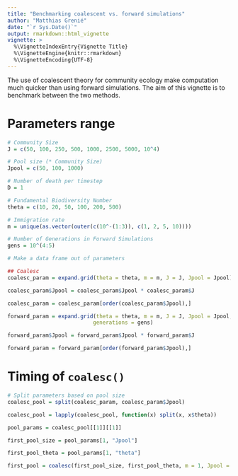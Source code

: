 ```yaml
---
title: "Benchmarking coalescent vs. forward simulations"
author: "Matthias Grenié"
date: "`r Sys.Date()`"
output: rmarkdown::html_vignette
vignette: >
  %\VignetteIndexEntry{Vignette Title}
  %\VignetteEngine{knitr::rmarkdown}
  %\VignetteEncoding{UTF-8}
---
```


The use of coalescent theory for community ecology make computation much quicker than using forward simulations. The aim of this vignette is to benchmark between the two methods.

# Parameters range

```r
# Community Size
J = c(50, 100, 250, 500, 1000, 2500, 5000, 10^4)

# Pool size (* Community Size)
Jpool = c(50, 100, 1000)

# Number of death per timestep
D = 1

# Fundamental Biodiversity Number
theta = c(10, 20, 50, 100, 200, 500)

# Immigration rate
m = unique(as.vector(outer(c(10^-(1:3)), c(1, 2, 5, 10))))

# Number of Generations in Forward Simulations
gens = 10^(4:5)
```

```r
# Make a data frame out of parameters

## Coalesc
coalesc_param = expand.grid(theta = theta, m = m, J = J, Jpool = Jpool)

coalesc_param$Jpool = coalesc_param$Jpool * coalesc_param$J

coalesc_param = coalesc_param[order(coalesc_param$Jpool),]

forward_param = expand.grid(theta = theta, m = m, J = J, Jpool = Jpool,
                           generations = gens)

forward_param$Jpool = forward_param$Jpool * forward_param$J

forward_param = forward_param[order(forward_param$Jpool),]
```



# Timing of `coalesc()`

```r
# Split parameters based on pool size
coalesc_pool = split(coalesc_param, coalesc_param$Jpool)

coalesc_pool = lapply(coalesc_pool, function(x) split(x, x$theta))
```

```r
pool_params = coalesc_pool[[1]][[1]]

first_pool_size = pool_params[1, "Jpool"]

first_pool_theta = pool_params[1, "theta"]

first_pool = coalesc(first_pool_size, first_pool_theta, m = 1, Jpool = first_pool_size)$pool
```

```r

```

